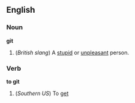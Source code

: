 ==English==
===Noun===
'''git'''
#(''British slang'') A [[stupid]] or [[unpleasant]] person.

===Verb===
'''to git'''
#(''Southern US'') To [[get]]